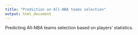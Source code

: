 ```yaml
---
title: "Prediction on All-NBA teams selection"
output: html_document
---
```


Predicting All-NBA teams selection based on players' statistics.

